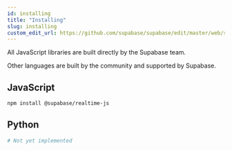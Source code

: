 ```yaml
---
id: installing
title: "Installing"
slug: installing
custom_edit_url: https://github.com/supabase/supabase/edit/master/web/spec/realtime.yml
---
```



All JavaScript libraries are built directly by the Supabase team. 

Other languages are built by the community and supported by Supabase.

## JavaScript

```bash
npm install @supabase/realtime-js
```

## Python

```bash
# Not yet implemented
```